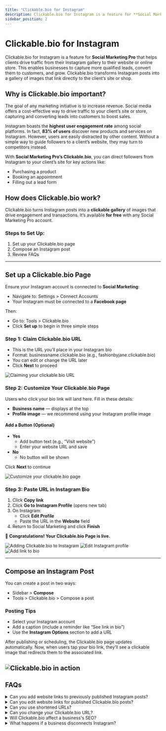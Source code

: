 ```yaml
---
title: "Clickable.bio for Instagram"
description: Clickable.bio for Instagram is a feature for **Social Marketing Pro** that helps clients drive traffic from their Instagram gallery to their website or online store. This enables businesses to capture more qualified leads, convert them to customers, and grow. Clickable.bio transforms Instagram posts into a gallery of images that link directly to the client's site or shop.
sidebar_position: 2
---
```


# Clickable.bio for Instagram

Clickable.bio for Instagram is a feature for **Social Marketing Pro** that helps clients drive traffic from their Instagram gallery to their website or online store. This enables businesses to capture more qualified leads, convert them to customers, and grow. Clickable.bio transforms Instagram posts into a gallery of images that link directly to the client’s site or shop.

## Why is Clickable.bio important?

The goal of any marketing initiative is to increase revenue. Social media offers a cost-effective way to drive traffic to your client’s site or store, capturing and converting leads into customers to boost sales.

Instagram boasts the **highest user engagement rate** among social platforms. In fact, **83% of users** discover new products and services on Instagram. However, users are easily distracted by other content. Without a simple way to guide followers to a client’s website, they may turn to competitors instead.

With **Social Marketing Pro’s Clickable.bio**, you can direct followers from Instagram to your client’s site for key actions like:

- Purchasing a product  
- Booking an appointment  
- Filling out a lead form  

## How does Clickable.bio work?

Clickable.bio turns Instagram posts into a **clickable gallery** of images that drive engagement and transactions. It’s available **for free** with any Social Marketing Pro account.

### Steps to Set Up:

1. Set up your Clickable.bio page  
2. Compose an Instagram post  
3. Review FAQs  

---

## Set up a Clickable.bio Page

Ensure your Instagram account is connected to **Social Marketing**:

- Navigate to: Settings > Connect Accounts
- Your Instagram must be connected to a **Facebook page**  

Then:

- Go to: Tools > Clickable.bio  
- Click **Set up** to begin in three simple steps  

### Step 1: Claim Clickable.bio URL

- This is the URL you’ll place in your Instagram bio  
- Format: businessname.clickable.bio (e.g., fashionbyjane.clickable.bio)  
- You can edit or change the URL later  
- Click **Next** to proceed  

![Claiming your clickable.bio URL](./img/claim-clickable-bio.png)

### Step 2: Customize Your Clickable.bio Page

Users who click your bio link will land here. Fill in these details:

- **Business name** — displays at the top  
- **Profile image** — we recommend using your Instagram profile image  

#### Add a Button (Optional)

- **Yes**  
  - Add button text (e.g., “Visit website”)  
  - Enter your website URL and save  
- **No**  
  - No button will be shown  

Click **Next** to continue  

![Customize your clickable.bio page](./img/customize-cb.png)

### Step 3: Paste URL in Instagram Bio

1. Click **Copy link**  
2. Click **Go to Instagram Profile** (opens new tab)  
3. On Instagram:
   - Click **Edit Profile**
   - Paste the URL in the **Website** field  
4. Return to Social Marketing and click **Finish**

🎉 **Congratulations! Your Clickable.bio Page is live.**

![Adding Clickable.bio to Instagram](./img/paste-to-instagram.jpg)
![Edit Instagram profile](./img/edit-profile.png)
![Add link to bio](./img/add-website.png)

---

## Compose an Instagram Post

You can create a post in two ways:

- Sidebar > **Compose**  
- Tools > Clickable.bio > Compose a post 

### Posting Tips

- Select your Instagram account  
- Add a caption (include a reminder like “See link in bio”)  
- Use the **Instagram Options** section to add a URL  

After publishing or scheduling, the Clickable.bio page updates automatically. Now, when users tap your bio link, they’ll see a clickable image that redirects them to the associated link.

![Clickable.bio in action](./img/use-cb.png)
---

## FAQs

<details>
<summary>Can you add website links to previously published Instagram posts?</summary>

A: Only after Clickable.bio setup. You can add links to new posts moving forward.
</details>

<details>
<summary>Can you edit website links for published Clickable.bio posts?</summary>

A: Not currently, but this will be available in the future.
</details>

<details>
<summary>Can you use shortened URLs?</summary>

A: Yes, any type of website link is supported.
</details>

<details>
<summary>Can you change your Clickable.bio URL?</summary>

A: Yes. Go to **Tools > Clickable.bio > Appearance and Settings** to change it.
</details>

<details>
<summary>Will Clickable.bio affect a business's SEO?</summary>

A: No. The page isn't crawled by search engines.
</details>

<details>
<summary>What happens if a business disconnects Instagram?</summary>

A: The Clickable.bio page is saved until the account is reconnected or data is deleted.
</details>

